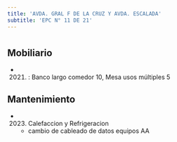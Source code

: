 ```yaml
---
title: 'AVDA. GRAL F DE LA CRUZ Y AVDA. ESCALADA'
subtitle: 'EPC N° 11 DE 21'
---
```


#


## Mobiliario

*  (2021) : Banco largo comedor 10, Mesa usos múltiples 5 





## Mantenimiento

*  (2023) Calefaccion y Refrigeracion 
    + cambio de cableado de datos equipos AA



